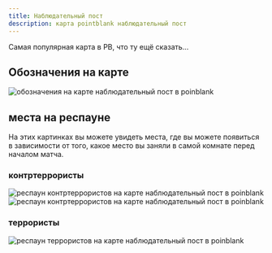 ```yaml
---
title: Наблюдательный пост
description: карта pointblank наблюдательный пост
---
```


Самая популярная карта в PB, что ту ещё сказать...

## Обозначения на карте

<Image src={map} alt="обозначения на карте наблюдательный пост в poinblank" />

## места на респауне

На этих картинках вы можете увидеть места, где вы можете появиться в зависимости от того, какое место вы заняли в самой комнате перед началом матча.

### контртеррористы

<Image src={ctRespStartPosFirst} alt="респаун контртеррористов на карте наблюдательный пост в poinblank" />
<Image src={ctRespStartPosSecond} alt="респаун контртеррористов на карте наблюдательный пост в poinblank" />

### террористы

<Image src={tRespStartPos} alt="респаун террористов на карте наблюдательный пост в poinblank" />

